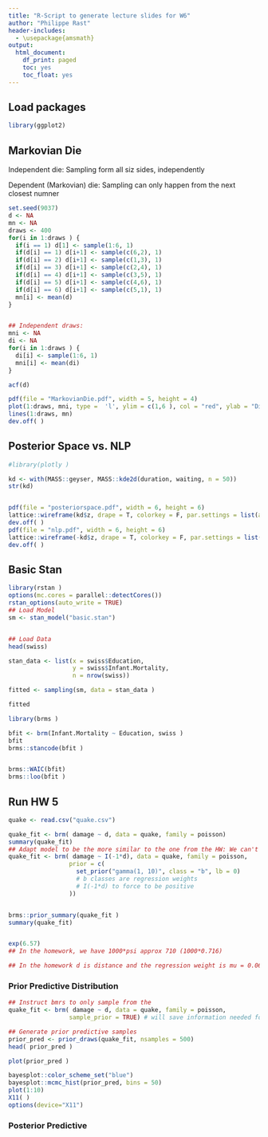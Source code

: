 ```yaml
---
title: "R-Script to generate lecture slides for W6"
author: "Philippe Rast"
header-includes: 
  - \usepackage{amsmath}	
output:
  html_document:
    df_print: paged
    toc: yes
    toc_float: yes
---
```


## Load packages
```r
library(ggplot2)
```

## Markovian Die

Independent die: Sampling form all siz sides, independently

Dependent (Markovian) die: Sampling can only happen from the next closest numner

```r
set.seed(9037)
d <- NA
mn <- NA
draws <- 400
for(i in 1:draws ) {
  if(i == 1) d[1] <- sample(1:6, 1)
  if(d[i] == 1) d[i+1] <- sample(c(6,2), 1)
  if(d[i] == 2) d[i+1] <- sample(c(1,3), 1)
  if(d[i] == 3) d[i+1] <- sample(c(2,4), 1)
  if(d[i] == 4) d[i+1] <- sample(c(3,5), 1)
  if(d[i] == 5) d[i+1] <- sample(c(4,6), 1)
  if(d[i] == 6) d[i+1] <- sample(c(5,1), 1)
  mn[i] <- mean(d)
}


## Independent draws:
mni <- NA
di <- NA
for(i in 1:draws ) {
  di[i] <- sample(1:6, 1)
  mni[i] <- mean(di)
}

acf(d)

pdf(file = "MarkovianDie.pdf", width = 5, height = 4)
plot(1:draws, mni, type =  'l', ylim = c(1,6 ), col = "red", ylab = "Die Values", xlab = "Number of throws"); abline(h = 3.5, tly = 3)
lines(1:draws, mn)
dev.off( )

```

## Posterior Space vs. NLP

```r
#library(plotly )

kd <- with(MASS::geyser, MASS::kde2d(duration, waiting, n = 50))
str(kd)


pdf(file = "posteriorspace.pdf", width = 6, height = 6)
lattice::wireframe(kd$z, drape = T, colorkey = F, par.settings = list(axis.line = list(col = 'transparent')), zlab = "Density", xlab = "", ylab = "",  aspect = c(.4, .4))
dev.off( )
pdf(file = "nlp.pdf", width = 6, height = 6)
lattice::wireframe(-kd$z, drape = T, colorkey = F, par.settings = list(axis.line = list(col = 'transparent')), zlab = "NLP", xlab = "", ylab = "",  aspect = c(.4, .4))
dev.off( )
```


## Basic Stan

```r
library(rstan )
options(mc.cores = parallel::detectCores())
rstan_options(auto_write = TRUE)
## Load Model
sm <- stan_model("basic.stan")


## Load Data
head(swiss)

stan_data <- list(x = swiss$Education,
                  y = swiss$Infant.Mortality,
                  n = nrow(swiss))

fitted <- sampling(sm, data = stan_data )

fitted

library(brms )

bfit <- brm(Infant.Mortality ~ Education, swiss )
bfit
brms::stancode(bfit )


brms::WAIC(bfit)
brms::loo(bfit )

```


## Run HW 5
```r
quake <- read.csv("quake.csv")

quake_fit <- brm( damage ~ d, data = quake, family = poisson)
summary(quake_fit)
## Adapt model to be the more similar to the one from the HW: We can't really make it the same with brms as we have sigma that is weighing the whole exp(-mu*d)*sigma.
quake_fit <- brm( damage ~ I(-1*d), data = quake, family = poisson,
                 prior = c(
                   set_prior("gamma(1, 10)", class = "b", lb = 0)          # Gamma prior for the slope
                   # b classes are regression weights
                   # I(-1*d) to force to be positive
                 ))


brms::prior_summary(quake_fit )
summary(quake_fit)


exp(6.57)
## In the homework, we have 1000*psi approx 710 (1000*0.716)

## In the homework d is distance and the regression weight is mu = 0.060
```

### Prior Predictive Distribution
```r
## Instruct bmrs to only sample from the 
quake_fit <- brm( damage ~ d, data = quake, family = poisson,
                 sample_prior = TRUE) # will save information needed for prior pred dist

## Generate prior predictive samples
prior_pred <- prior_draws(quake_fit, nsamples = 500)
head( prior_pred )

plot(prior_pred )

bayesplot::color_scheme_set("blue")
bayesplot::mcmc_hist(prior_pred, bins = 50)
plot(1:10)
X11( )
options(device="X11")
```

### Posterior Predictive 

